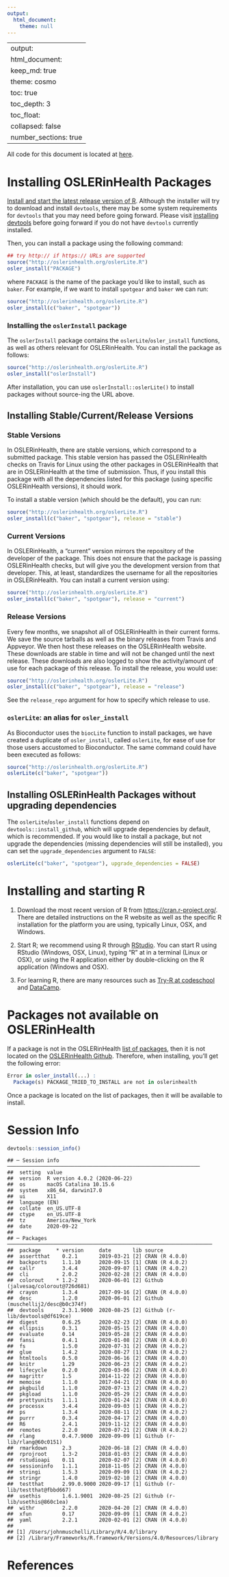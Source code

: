 ```yaml
---
output:
  html_document:
    theme: null
---
```

---
output: 
  html_document:
    keep_md: true
    theme: cosmo
    toc: true
    toc_depth: 3
    toc_float:
      collapsed: false
    number_sections: true
---





All code for this document is located at [here](https://raw.githubusercontent.com/muschellij2/neuroc/master/install_oslerinhealth/index.R).

# Installing OSLERinHealth Packages 

[Install and start the latest release version of R](#installing-and-starting-r).  Although the installer will try to download and install `devtools`, there may be some system requirements for `devtools` that you may need before going forward.  Please visit [installing devtools](installing_devtools) before going forward if you do not have `devtools` currently installed. 

Then, you can install a package using the following command:

```r
## try http:// if https:// URLs are supported
source("http://oslerinhealth.org/oslerLite.R")
osler_install("PACKAGE")
```
where `PACKAGE` is the name of the package you'd like to install, such as `baker`.  For example, if we want to install `spotgear` and `baker` we can run:
```r
source("http://oslerinhealth.org/oslerLite.R")
osler_install(c("baker", "spotgear"))
```

### Installing the `oslerInstall` package

The `oslerInstall` package contains the `oslerLite`/`osler_install` functions, as well as others relevant for OSLERinHealth.  You can install the package as follows:

```r
source("http://oslerinhealth.org/oslerLite.R")
osler_install("oslerInstall")
```

After installation, you can use `` oslerInstall::oslerLite() `` to install packages without source-ing the URL above.


## Installing Stable/Current/Release Versions

### Stable Versions
In OSLERinHealth, there are stable versions, which correspond to a submitted package.  This stable version has passed the OSLERinHealth checks on Travis for Linux using the other packages in OSLERinHealth that are in OSLERinHealth at the time of submission.  Thus, if you install this package with all the dependencies listed for this package (using specific OSLERinHealth versions), it should work.

To install a stable version (which should be the default), you can run:

```r
source("http://oslerinhealth.org/oslerLite.R")
osler_install(c("baker", "spotgear"), release = "stable")
```

### Current Versions

In OSLERinHealth, a "current" version mirrors the repository of the developer of the package.  This does not ensure that the package is passing OSLERinHealth checks, but will give you the development version from that developer.  This, at least, standardizes the username for all the repositories in OSLERinHealth.  You can install a current version using:

```r
source("http://oslerinhealth.org/oslerLite.R")
osler_install(c("baker", "spotgear"), release = "current")
```

### Release Versions

Every few months, we snapshot all of OSLERinHealth in their current forms.  We save the source tarballs as well as the binary releases from Travis and Appveyor.  We then host these releases on the OSLERinHealth website.  These downloads are stable in time and will not be changed until the next release.  These downloads are also logged to show the activity/amount of use for each package of this release.  To install the release, you would use:

```r
source("http://oslerinhealth.org/oslerLite.R")
osler_install(c("baker", "spotgear"), release = "release")
```

See the `release_repo` argument for how to specify which release to use.

### `oslerLite`: an alias for `osler_install`

As Bioconductor uses the `biocLite` function to install packages, we have created a duplicate of `osler_install`, called `oslerLite`, for ease of use for those users accustomed to Bioconductor.  The same command could have been executed as follows:
```r
source("http://oslerinhealth.org/oslerLite.R")
oslerLite(c("baker", "spotgear"))
```


## Installing OSLERinHealth Packages without upgrading dependencies

The `oslerLite`/`osler_install` functions depend on `devtools::install_github`, which will upgrade dependencies by default, which is recommended.  If you would like to install a package, but not upgrade the dependencies (missing dependencies will still be installed), you can set the `upgrade_dependencies` argument to `FALSE`:

```r
oslerLite(c("baker", "spotgear"), upgrade_dependencies = FALSE)
```

# Installing and starting R 

1.  Download the most recent version of R from [https://cran.r-project.org/](https://cran.r-project.org/). There are detailed instructions on the R website as well as the specific R installation for the platform you are using, typically Linux, OSX, and Windows.

2.  Start R; we recommend using R through [RStudio](https://www.rstudio.com/).  You can start R using RStudio (Windows, OSX, Linux), typing "R" at in a terminal (Linux or OSX), or using the R application either by double-clicking on the R application (Windows and OSX).

3.  For learning R, there are many resources such as [Try-R at codeschool](http://tryr.codeschool.com/) and [DataCamp](https://www.datacamp.com/getting-started?step=2&track=r).


# Packages not available on OSLERinHealth

If a package is not in the OSLERinHealth [list of packages ](http://oslerinhealth.org/list-packages/all), then it is not located on the [OSLERinHealth Github](https://github.com/oslerinhealth?tab=repositories).  Therefore, when installing, you'll get the following error:

```r
Error in osler_install(...) : 
  Package(s) PACKAGE_TRIED_TO_INSTALL are not in oslerinhealth
```

Once a package is located on the list of packages, then it will be available to install. 


# Session Info


```r
devtools::session_info()
```

```
## ─ Session info ───────────────────────────────────────────────────────────────
##  setting  value                       
##  version  R version 4.0.2 (2020-06-22)
##  os       macOS Catalina 10.15.6      
##  system   x86_64, darwin17.0          
##  ui       X11                         
##  language (EN)                        
##  collate  en_US.UTF-8                 
##  ctype    en_US.UTF-8                 
##  tz       America/New_York            
##  date     2020-09-22                  
## 
## ─ Packages ───────────────────────────────────────────────────────────────────
##  package     * version     date       lib source                            
##  assertthat    0.2.1       2019-03-21 [2] CRAN (R 4.0.0)                    
##  backports     1.1.10      2020-09-15 [1] CRAN (R 4.0.2)                    
##  callr         3.4.4       2020-09-07 [1] CRAN (R 4.0.2)                    
##  cli           2.0.2       2020-02-28 [2] CRAN (R 4.0.0)                    
##  colorout    * 1.2-2       2020-06-01 [2] Github (jalvesaq/colorout@726d681)
##  crayon        1.3.4       2017-09-16 [2] CRAN (R 4.0.0)                    
##  desc          1.2.0       2020-06-01 [2] Github (muschellij2/desc@b0c374f) 
##  devtools      2.3.1.9000  2020-08-25 [2] Github (r-lib/devtools@df619ce)   
##  digest        0.6.25      2020-02-23 [2] CRAN (R 4.0.0)                    
##  ellipsis      0.3.1       2020-05-15 [2] CRAN (R 4.0.0)                    
##  evaluate      0.14        2019-05-28 [2] CRAN (R 4.0.0)                    
##  fansi         0.4.1       2020-01-08 [2] CRAN (R 4.0.0)                    
##  fs            1.5.0       2020-07-31 [2] CRAN (R 4.0.2)                    
##  glue          1.4.2       2020-08-27 [1] CRAN (R 4.0.2)                    
##  htmltools     0.5.0       2020-06-16 [2] CRAN (R 4.0.0)                    
##  knitr         1.29        2020-06-23 [2] CRAN (R 4.0.2)                    
##  lifecycle     0.2.0       2020-03-06 [2] CRAN (R 4.0.0)                    
##  magrittr      1.5         2014-11-22 [2] CRAN (R 4.0.0)                    
##  memoise       1.1.0       2017-04-21 [2] CRAN (R 4.0.0)                    
##  pkgbuild      1.1.0       2020-07-13 [2] CRAN (R 4.0.2)                    
##  pkgload       1.1.0       2020-05-29 [2] CRAN (R 4.0.0)                    
##  prettyunits   1.1.1       2020-01-24 [2] CRAN (R 4.0.0)                    
##  processx      3.4.4       2020-09-03 [1] CRAN (R 4.0.2)                    
##  ps            1.3.4       2020-08-11 [2] CRAN (R 4.0.2)                    
##  purrr         0.3.4       2020-04-17 [2] CRAN (R 4.0.0)                    
##  R6            2.4.1       2019-11-12 [2] CRAN (R 4.0.0)                    
##  remotes       2.2.0       2020-07-21 [2] CRAN (R 4.0.2)                    
##  rlang         0.4.7.9000  2020-09-09 [1] Github (r-lib/rlang@60c0151)      
##  rmarkdown     2.3         2020-06-18 [2] CRAN (R 4.0.0)                    
##  rprojroot     1.3-2       2018-01-03 [2] CRAN (R 4.0.0)                    
##  rstudioapi    0.11        2020-02-07 [2] CRAN (R 4.0.0)                    
##  sessioninfo   1.1.1       2018-11-05 [2] CRAN (R 4.0.0)                    
##  stringi       1.5.3       2020-09-09 [1] CRAN (R 4.0.2)                    
##  stringr       1.4.0       2019-02-10 [2] CRAN (R 4.0.0)                    
##  testthat      2.99.0.9000 2020-09-17 [1] Github (r-lib/testthat@fbbd667)   
##  usethis       1.6.1.9001  2020-08-25 [2] Github (r-lib/usethis@860c1ea)    
##  withr         2.2.0       2020-04-20 [2] CRAN (R 4.0.0)                    
##  xfun          0.17        2020-09-09 [1] CRAN (R 4.0.2)                    
##  yaml          2.2.1       2020-02-01 [2] CRAN (R 4.0.0)                    
## 
## [1] /Users/johnmuschelli/Library/R/4.0/library
## [2] /Library/Frameworks/R.framework/Versions/4.0/Resources/library
```

# References
